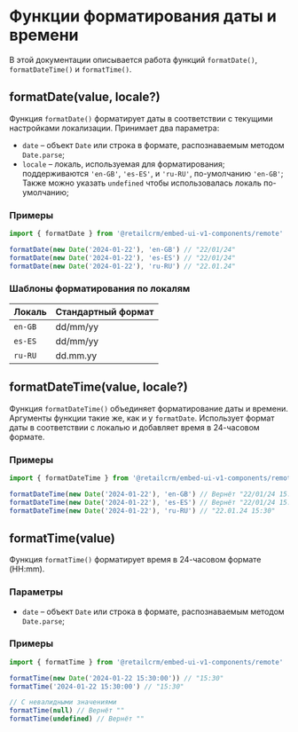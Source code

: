# Функции форматирования даты и времени

В этой документации описывается работа функций `formatDate()`, `formatDateTime()` и `formatTime()`.

## formatDate(value, locale?)

Функция `formatDate()` форматирует даты в соответствии с текущими настройками локализации. Принимает два параметра:

* `date` – объект `Date` или строка в формате, распознаваемым методом `Date.parse`;
* `locale` – локаль, используемая для форматирования; поддерживаются `'en-GB'`, `'es-ES'`, и `'ru-RU'`,
по-умолчанию `'en-GB'`; Также можно указать `undefined` чтобы использовалась локаль по-умолчанию;

### Примеры

```javascript
import { formatDate } from '@retailcrm/embed-ui-v1-components/remote'

formatDate(new Date('2024-01-22'), 'en-GB') // "22/01/24"
formatDate(new Date('2024-01-22'), 'es-ES') // "22/01/24"
formatDate(new Date('2024-01-22'), 'ru-RU') // "22.01.24"
```

### Шаблоны форматирования по локалям

|  Локаль  | Стандартный формат |
| -------- | ------------------ |
| `en-GB`  | dd/mm/yy           |
| `es-ES`  | dd/mm/yy           |
| `ru-RU`  | dd.mm.yy           |

## formatDateTime(value, locale?)

Функция `formatDateTime()` объединяет форматирование даты и времени. Аргументы функции такие же, как и у `formatDate`.
Использует формат даты в соответствии с локалью и добавляет время в 24-часовом формате.

### Примеры

```javascript
import { formatDateTime } from '@retailcrm/embed-ui-v1-components/remote'

formatDateTime(new Date('2024-01-22'), 'en-GB') // Вернёт "22/01/24 15:30"
formatDateTime(new Date('2024-01-22'), 'es-ES') // Вернёт "22/01/24 15:30"
formatDateTime(new Date('2024-01-22'), 'ru-RU') // "22.01.24 15:30"
```

## formatTime(value)

Функция `formatTime()` форматирует время в 24-часовом формате (HH:mm).

### Параметры

* `date` – объект `Date` или строка в формате, распознаваемым методом `Date.parse`;

### Примеры

```javascript
import { formatTime } from '@retailcrm/embed-ui-v1-components/remote'

formatTime(new Date('2024-01-22 15:30:00')) // "15:30"
formatTime('2024-01-22 15:30:00') // "15:30"

// С невалидными значениями
formatTime(null) // Вернёт ""
formatTime(undefined) // Вернёт ""
```

